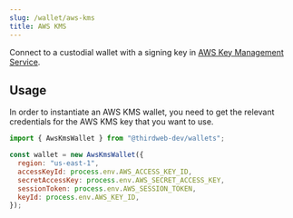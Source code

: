 ```yaml
---
slug: /wallet/aws-kms
title: AWS KMS
---
```


Connect to a custodial wallet with a signing key in [AWS Key Management Service](https://aws.amazon.com/kms/).

## Usage

In order to instantiate an AWS KMS wallet, you need to get the relevant credentials for the AWS KMS key that you want to use.

```js
import { AwsKmsWallet } from "@thirdweb-dev/wallets";

const wallet = new AwsKmsWallet({
  region: "us-east-1",
  accessKeyId: process.env.AWS_ACCESS_KEY_ID,
  secretAccessKey: process.env.AWS_SECRET_ACCESS_KEY,
  sessionToken: process.env.AWS_SESSION_TOKEN,
  keyId: process.env.AWS_KEY_ID,
});
```
